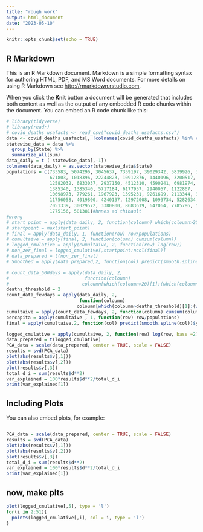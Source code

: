 ```yaml
---
title: "rough work"
output: html_document
date: "2023-05-10"
---
```


```r
knitr::opts_chunk$set(echo = TRUE)
```

## R Markdown

This is an R Markdown document. Markdown is a simple formatting syntax for authoring HTML, PDF, and MS Word documents. For more details on using R Markdown see <http://rmarkdown.rstudio.com>.

When you click the **Knit** button a document will be generated that includes both content as well as the output of any embedded R code chunks within the document. You can embed an R code chunk like this:

```r
# library(tidyverse)
# library(readr)
# covid_deaths_usafacts <- read_csv("covid_deaths_usafacts.csv")
data <- covid_deaths_usafacts[, !colnames(covid_deaths_usafacts) %in% c("countyFIPS", "County Name", "StateFIPS")]
statewise_data = data %>% 
  group_by(State) %>% 
  summarize_all(sum)
data_daily = t ( statewise_data[,-1])
colnames(data_daily) = as.vector(statewise_data$State)
populations = c(733583, 5074296, 3045637, 7359197, 39029342, 5839926, 3626205,
                671803, 1018396, 22244823, 10912876, 1440196, 3200517, 1939033,
                12582032, 6833037, 2937150, 4512310, 4590241, 6981974, 6164660, 
                1385340, 1385340, 5717184, 6177957, 2940057, 1122867, 
                10698973, 779261, 1967923, 1395231, 9261699, 2113344, 3177772 ,19677151, 
                11756058, 4019800, 4240137, 12972008, 1093734, 5282634, 909824, 
                7051339, 30029572, 3380800, 8683619, 647064, 7785786, 5892539,
                1775156, 581381)#hnnes ad thibault
#wrong
# start_point = apply(data_daily, 2, function(coloumn) which(coloumn>20)[1])
# startpoint = max(start_point)
# final = apply(data_daily, 1, function(row) row/populations)
# cumultaive = apply(final, 2, function(column) cumsum(column))
# logged_cmulative = apply(cumultaive, 2, function(row) log(row))
# non_zer_final = logged_cmulative[,startpoint:ncol(final)]
# data_prepared = t(non_zer_final)
# Smoothed = apply(data_prepared,2, function(col) predict(smooth.spline(col))$y )

# count_data_500days = apply(data_daily, 2,
#                            function(coloumn)
#                           coloumn[which(coloumn>20)[1]:(which(coloumn>20)[1] + 300) )
deaths_threshold = 2
count_data_fewdays = apply(data_daily, 2,
                           function(coloumn)
                          coloumn[which(coloumn>deaths_threshold)[1]:(which(coloumn>deaths_threshold)[1] + 60)] )
cumultaive = apply(count_data_fewdays, 2, function(column) cumsum(column))
percapita = apply(cumultaive , 1, function(row) row/populations)
final = apply(cumultaive,2, function(col) predict(smooth.spline(col))$y )

logged_cmulative = apply(cumultaive, 2, function(row) log(row, base =2))
data_prepared = t(logged_cmulative)
PCA_data = scale(data_prepared, center = TRUE, scale = FALSE)
results = svd(PCA_data)
plot(abs(results$v[,1]))
plot(abs(results$v[,2]))
plot(results$v[,3])
total_d_i = sum(results$d**2)
var_explained = 100*results$d**2/total_d_i
print(var_explained[1])
```

## Including Plots

You can also embed plots, for example:

```r

```


```r
PCA_data = scale(data_prepared, center = TRUE, scale = FALSE)
results = svd(PCA_data)
plot(abs(results$v[,1]))
plot(abs(results$v[,2]))
plot(results$v[,3])
total_d_i = sum(results$d**2)
var_explained = 100*results$d**2/total_d_i
print(var_explained[1])
```
## now, make plts
```r
plot(logged_cmulative[,5], type = 'l')
for(i in 2:51){
  points(logged_cmulative[,i], col = i, type = 'l')
}
```

